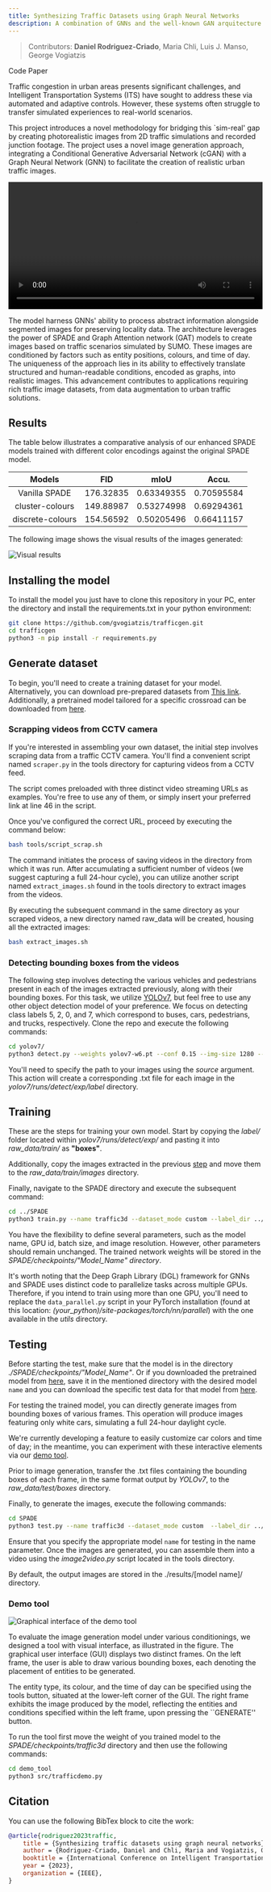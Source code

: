 ```yaml
---
title: Synthesizing Traffic Datasets using Graph Neural Networks
description: A combination of GNNs and the well-known GAN arquitecture called SPADE for traffic image generation.
---
```



> Contributors: **Daniel Rodriguez-Criado**, Maria Chli, Luis J. Manso, George Vogiatzis

<PrimaryButton reference="https://github.com/gnns4hri/sonata" target={true}>
	Code
</PrimaryButton>
<PrimaryButton reference="https://arxiv.org/abs/2009.05345" target={true}>
	Paper
</PrimaryButton>

Traffic congestion in urban areas presents significant challenges, and Intelligent Transportation Systems (ITS) have sought to address these via automated and adaptive controls. However, these systems often struggle to transfer simulated experiences to real-world scenarios.

This project introduces a novel methodology for bridging this `sim-real' gap by creating photorealistic images from 2D traffic simulations and recorded junction footage. The project uses a novel image generation approach, integrating a Conditional Generative Adversarial Network (cGAN) with a Graph Neural Network (GNN) to facilitate the creation of realistic urban traffic images.

<video controls autoplay width="100%">
	<source src={videoWebm} type="video/webm" />
</video>

The model harness GNNs' ability to process abstract information alongside segmented images for preserving locality data. The architecture leverages the power of SPADE and Graph Attention network (GAT) models to create images based on traffic scenarios simulated by SUMO. These images are conditioned by factors such as entity positions, colours, and time of day. The uniqueness of the approach lies in its ability to effectively translate structured and human-readable conditions, encoded as graphs, into realistic images. This advancement contributes to applications requiring rich traffic image datasets, from data augmentation to urban traffic solutions.

## Results

The table below illustrates a comparative analysis of our enhanced SPADE models trained with different color encodings against the original SPADE model.

|      Models      |    FID    |    mIoU    |   Accu.    |
| :--------------: | :-------: | :--------: | :--------: |
|  Vanilla SPADE   | 176.32835 | 0.63349355 | 0.70595584 |
| cluster-colours  | 149.88987 | 0.53274998 | 0.69294361 |
| discrete-colours | 154.56592 | 0.50205496 | 0.66411157 |

The following image shows the visual results of the images generated:

<Image src={resultsImage} alt="Visual results" />

## Installing the model

To install the model you just have to clone this repository in your PC, enter the directory and install the requirements.txt in your python environment:

```bash
git clone https://github.com/gvogiatzis/trafficgen.git
cd trafficgen
python3 -m pip install -r requirements.py
```

## Generate dataset

To begin, you'll need to create a training dataset for your model.
Alternatively, you can download pre-prepared datasets from [This link](https://www.dropbox.com/sh/s00h13sfmumeai8/AADCoGRsOtMF3hdWG6-_CEvSa?dl=0).
Additionally, a pretrained model tailored for a specific crossroad can be downloaded from [here](https://www.dropbox.com/sh/b9gkygvqsn5m0me/AADYlopO4w1HU_2KKf2496p3a?dl=0).

### Scrapping videos from CCTV camera

If you're interested in assembling your own dataset, the initial step involves scraping data from a traffic CCTV camera.
You'll find a convenient script named `scraper.py` in the tools directory for capturing videos from a CCTV feed.

The script comes preloaded with three distinct video streaming URLs as examples.
You're free to use any of them, or simply insert your preferred link at line 46 in the script.

Once you've configured the correct URL, proceed by executing the command below:

```bash
bash tools/script_scrap.sh
```

The command initiates the process of saving videos in the directory from which it was run.
After accumulating a sufficient number of videos (we suggest capturing a full 24-hour cycle), you can utilize another script named `extract_images.sh` found in the tools directory to extract images from the videos.

By executing the subsequent command in the same directory as your scraped videos, a new directory named raw_data will be created, housing all the extracted images:

```bash
bash extract_images.sh
```

### Detecting bounding boxes from the videos

The following step involves detecting the various vehicles and pedestrians present in each of the images extracted previously, along with their bounding boxes. For this task, we utilize [YOLOv7](https://github.com/WongKinYiu/yolov7), but feel free to use any other object detection model of your preference.
We focus on detecting class labels 5, 2, 0, and 7, which correspond to buses, cars, pedestrians, and trucks, respectively.
Clone the repo and execute the following commands:

```bash
cd yolov7/
python3 detect.py --weights yolov7-w6.pt --conf 0.15 --img-size 1280 --source ../raw_data/ --save-txt --save-conf --nosave --classes 5 2 0 7
```

You'll need to specify the path to your images using the _source_ argument.
This action will create a corresponding .txt file for each image in the _yolov7/runs/detect/exp/label_ directory.

## Training

These are the steps for training your own model.
Start by copying the _label/_ folder located within _yolov7/runs/detect/exp/_ and pasting it into _raw_data/train/_ as **"boxes"**.

Additionally, copy the images extracted in the previous [step](#scrapping-videos-from-cctv-camera) and move them to the _raw_data/train/images_ directory.

Finally, navigate to the SPADE directory and execute the subsequent command:

```bash
cd ../SPADE
python3 train.py --name traffic3d --dataset_mode custom --label_dir ../raw_data/masks/ --image_dir ../raw_data/images/ --label_nc 5 --no_instance --gpu_ids 0 --batchSize 6 --niter 100  --no_flip  --crop_size 640 --load_size 640
```

You have the flexibility to define several parameters, such as the model name, GPU id, batch size, and image resolution.
However, other parameters should remain unchanged. The trained network weights will be stored in the _SPADE/checkpoints/"Model_Name" directory_.

It's worth noting that the Deep Graph Library (DGL) framework for GNNs and SPADE uses distinct code to parallelize tasks across multiple GPUs.
Therefore, if you intend to train using more than one GPU, you'll need to replace the `data_parallel.py` script in your PyTorch installation (found at this location: _(your_python)/site-packages/torch/nn/parallel_) with the one available in the _utils_ directory.

## Testing

Before starting the test, make sure that the model is in the directory _./SPADE/checkpoints/"Model_Name"_. Or if you downloaded the pretrained model from [here](https://www.dropbox.com/sh/b9gkygvqsn5m0me/AADYlopO4w1HU_2KKf2496p3a?dl=0), save it in the mentioned directory with the desired model `name` and you can download the specific test data for that model from [here](https://www.dropbox.com/scl/fi/047m4197keps1sgki2rp3/boxes.zip?rlkey=rp42ke6wnf0ijdihefgi5d249&dl=0).

For testing the trained model, you can directly generate images from bounding boxes of various frames.
This operation will produce images featuring only white cars, simulating a full 24-hour daylight cycle.

We're currently developing a feature to easily customize car colors and time of day; in the meantime, you can experiment with these interactive elements via our [demo tool](#demo-tool).

Prior to image generation, transfer the .txt files containing the bounding boxes of each frame, in the same format output by _YOLOv7_, to the _raw_data/test/boxes_ directory.

Finally, to generate the images, execute the following commands:

```bash
cd SPADE
python3 test.py --name traffic3d --dataset_mode custom  --label_dir ../raw_data/masks/ --image_dir ../raw_data/images/ --label_nc 5 --no_instance --gpu_ids 0 --batchSize 24 --crop_size 640 --load_size 640 --project SUMMO
```

Ensure that you specify the appropriate model `name` for testing in the name parameter.
Once the images are generated, you can assemble them into a video using the _image2video.py_ script located in the tools directory.

By default, the output images are stored in the ./results/[model name]/ directory.

### Demo tool

<Image src={demotoolImage} alt="Graphical interface of the demo tool" />

To evaluate the image generation model under various conditionings, we designed a tool with visual interface, as illustrated in the figure.
The graphical user interface (GUI) displays two distinct frames.
On the left frame, the user is able to draw various bounding boxes, each denoting the placement of entities to be generated.

The entity type, its colour, and the time of day can be specified using the tools button, situated at the lower-left corner of the GUI.
The right frame exhibits the image produced by the model, reflecting the entities and conditions specified within the left frame, upon pressing the ``GENERATE'' button.

To run the tool first move the weight of you trained model to the _SPADE/checkpoints/traffic3d_ directory and then use the following commands:

```bash
cd demo_tool
python3 src/trafficdemo.py
```

## Citation

You can use the following BibTex block to cite the work:

```bibtex
@article{rodriguez2023traffic,
	title = {Synthesizing traffic datasets using graph neural networks},
	author = {Rodriguez-Criado, Daniel and Chli, Maria and Vogiatzis, George and Manso, Luis J},
	booktitle = {International Conference on Intelligent Transportation Systems},
	year = {2023},
	organization = {IEEE},
}
```
